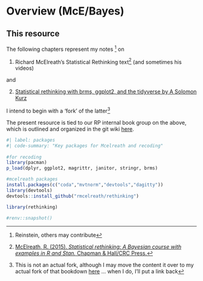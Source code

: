 # Overview (McE/Bayes) {#rethinking}

## This resource

The following chapters represent my notes ^[Reinstein, others may contribute] on 

1. Richard McElreath's Statistical Rethinking text^[[McElreath, R. (2015). *Statistical rethinking: A Bayesian course with examples in R and Stan.* Chapman & Hall/CRC Press.](https://xcelab.net/rm/statistical-rethinking/)
] (and sometimes his videos)

and

2. [Statistical rethinking with brms, ggplot2, and the tidyverse by A Solomon Kurz](https://bookdown.org/content/3890/)

I intend to begin with a 'fork' of the latter^[This is not an actual fork, although I may move the content it over to my actual fork of that bookdown [here](https://github.com/daaronr/Statistical_Rethinking_with_brms_ggplot2_and_the_tidyverse/tree/master) ... when I do, I'll put a link back]

The present resource is tied to our RP internal book group on the above, which is outlined and organized in the git wiki [here](https://github.com/rethinkpriorities/methodology-statistics-design/wiki/Statistical-Rethinking--(McElreath)-discussion-group:-proposed-outline).


```r
#| label: packages
#| code-summary: "Key packages for Mcelreath and recoding"
 
#for recoding
library(pacman)
p_load(dplyr, ggplot2, magrittr, janitor, stringr, brms)

#mcelreath packages
install.packages(c("coda","mvtnorm","devtools","dagitty"))
library(devtools)
devtools::install_github("rmcelreath/rethinking")

library(rethinking)

#renv::snapshot()

```


